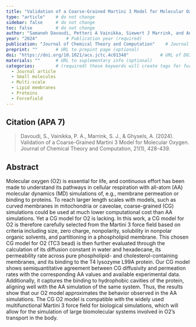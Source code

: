 ```yaml
---
title: "Validation of a Coarse-Grained Martini 3 Model for Molecular Oxygen"          # Paper title (required)
type: "article"    # do not change
sidebar: false     # do not change
toc: false         # do not change
author: "Samaneh Davoudi, Petteri A Vainikka, Siewert J Marrink, and An Ghysels"         # Paper authors (required)
year: "2024"           # Publication year (required)
publication: "Journal of Chemical Theory and Computation"    # Journal or similar (required)
preprint: ""       # URL to prepint page (optional)  
doi: "https://doi.org/10.1021/acs.jctc.4c01348"            # URL of DOI (required)  
materials: ""      # URL to suplementary info (optional)
categories:        # (required) these keywords will create tags for further filtering. 
  - Journal article
  - Small molecules
  - Multi-scale
  - Lipid membranes
  - Proteins
  - Forcefield
---
```


<!-- 
The info below is just an example. 

Both fields are required and they have to be replaced with the respective info for each paper. 

Please notice the `> ` symbol before the citation, it gives it additional styling.  
-->

## Citation (APA 7)      

> Davoudi, S., Vainikka, P. A., Marrink, S. J., & Ghysels, A. (2024). Validation of a Coarse-Grained Martini 3 Model for Molecular Oxygen. Journal of Chemical Theory and Computation, 21(1), 428-439.

## Abstract

Molecular oxygen (O2) is essential for life, and continuous effort has been made to understand its pathways in cellular respiration with all-atom (AA) molecular dynamics (MD) simulations of, e.g., membrane permeation or binding to proteins. To reach larger length scales with models, such as curved membranes in mitochondria or caveolae, coarse-grained (CG) simulations could be used at much lower computational cost than AA simulations. Yet a CG model for O2 is lacking. In this work, a CG model for O2 is therefore carefully selected from the Martini 3 force field based on criteria including size, zero charge, nonpolarity, solubility in nonpolar organic solvents, and partitioning in a phospholipid membrane. This chosen CG model for O2 (TC3 bead) is then further evaluated through the calculation of its diffusion constant in water and hexadecane, its permeability rate across pure phospholipid- and cholesterol-containing membranes, and its binding to the T4 lysozyme L99A protein. Our CG model shows semiquantitative agreement between CG diffusivity and permeation rates with the corresponding AA values and available experimental data. Additionally, it captures the binding to hydrophobic cavities of the protein, aligning well with the AA simulation of the same system. Thus, the results show that our O2 model approximates the behavior observed in the AA simulations. The CG O2 model is compatible with the widely used multifunctional Martini 3 force field for biological simulations, which will allow for the simulation of large biomolecular systems involved in O2’s transport in the body.